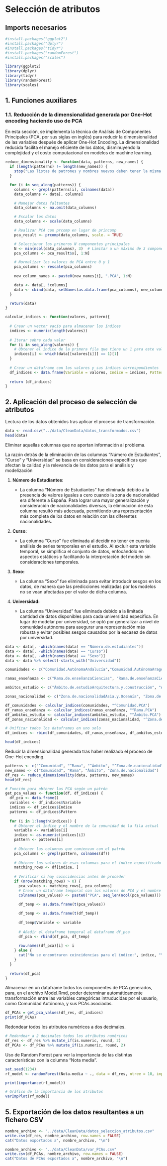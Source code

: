 # Selección de atributos

## Imports necesarios

```r
#install.packages("ggplot2")
#install.packages("dplyr")
#install.packages("tidyr")
#install.packages("randomForest")
#install.packages("scales")
```

```r
library(ggplot2)
library(dplyr)
library(tidyr)
library(randomForest)
library(scales)
```

## 1. Funciones auxiliares

### 1.1. Reducción de la dimensionalidad generada por One-Hot encoding haciendo uso de PCA

En esta sección, se implementa la técnica de Análisis de Componentes Principales (PCA, por sus siglas en inglés) para reducir la dimensionalidad de las variables después de aplicar One-Hot Encoding. La dimensionalidad reducida facilita el manejo eficiente de los datos, disminuyendo la complejidad y el costo computacional en modelos de machine learning.

```r

reduce_dimensionality <- function(data, patterns, new_names) {
  if (length(patterns) != length(new_names)) {
    stop("Las listas de patrones y nombres nuevos deben tener la misma longitud")
  }

  for (i in seq_along(patterns)) {
    columns <- grepl(patterns[i], colnames(data))
    data_columns <- data[, columns]

    # Manejar datos faltantes
    data_columns <- na.omit(data_columns)

    # Escalar los datos
    data_columns <- scale(data_columns)

    # Realizar PCA con prcomp en lugar de princomp
    pca_result <- prcomp(data_columns, scale. = TRUE)

    # Seleccionar los primeros N componentes principales
    N <- min(ncol(data_columns), 3)  # Limitar a un máximo de 3 componentes
    pca_columns <- pca_result$x[, 1:N]

    # Normalizar los valores de PCA entre 0 y 1
    pca_columns <- rescale(pca_columns)
    
    new_column_names <- paste0(new_names[i], ".PCA", 1:N)

    data <- data[, !columns]
    data <- cbind(data, setNames(as.data.frame(pca_columns), new_column_names))
  }

  return(data)
}

```

```r

calcular_indices <- function(valores, pattern){
  
  # Crear un vector vacío para almacenar los índices
  indices <- numeric(length(valores))
  
  # Iterar sobre cada valor
  for (i in seq_along(valores)) {
    # Obtener el índice de la primera fila que tiene un 1 para este valor
    indices[i] <- which(data[[valores[i]]] == 1)[1]
  }
  
  # Crear un dataframe con los valores y sus índices correspondientes
  df_indices <- data.frame(Variable = valores, Indice = indices, Pattern = pattern)
  
  return (df_indices)
}
```

## 2. Aplicación del proceso de selección de atributos

Lectura de los datos obtenidos tras aplicar el proceso de transformación.

```r

data <- read.csv("../data/CleanData/datos_transformados.csv")
head(data)
```

Eliminar aquellas columnas que no aportan información al problema.

La razón detrás de la eliminación de las columnas "Número de Estudiantes", "Curso" y "Universidad" se basa en consideraciones específicas que afectan la calidad y la relevancia de los datos para el análisis y modelización

1.  **Número de Estudiantes:**

    -   La columna "Número de Estudiantes" fue eliminada debido a la presencia de valores iguales a cero cuando la zona de nacionalidad era diferente a España. Para lograr una mayor generalización y consideración de nacionalidades diversas, la eliminación de esta columna resultó más adecuada, permitiendo una representación más completa de los datos en relación con las diferentes nacionalidades.

2.  **Curso:**

    -   La columna "Curso" fue eliminada al decidir no tener en cuenta análisis de series temporales en el estudio. Al excluir esta variable temporal, se simplifica el conjunto de datos, enfocándolo en aspectos estáticos y facilitando la interpretación del modelo sin consideraciones temporales.

3.  **Sexo:**

    -   La columna "Sexo" fue eliminada para evitar introducir sesgos en los datos, de manera que las predicciones realizadas por los modelos no se vean afectadas por el valor de dicha columna.

4.  **Universidad:**

    -   La columna "Universidad" fue eliminada debido a la limitada cantidad de datos disponibles para cada universidad específica. En lugar de modelar por universidad, se optó por generalizar a nivel de comunidad autónoma para asegurar una representación más robusta y evitar posibles sesgos causados por la escasez de datos por universidad.

```r

data <- data[, -which(names(data) == "Número.de.estudiantes")]
data <- data[, -which(names(data) == "Curso")]
data <- data[, -which(names(data) == "Sexo")]
data <- data %>% select(-starts_with("Universidad"))
```

```r

comunidades <- c("Comunidad.AutónomaAndalucía","Comunidad.AutónomaAragón", "Comunidad.AutónomaAsturias", "Comunidad.AutónomaCantabria", "Comunidad.AutónomaCastilla.y.León", "Comunidad.AutónomaCataluña", "Comunidad.AutónomaExtremadura", "Comunidad.AutónomaGalicia", "Comunidad.AutónomaLa.Rioja", "Comunidad.AutónomaMadrid", "Comunidad.AutónomaMurcia", "Comunidad.AutónomaNavarra", "Comunidad.AutónomaPaís.Vasco")

ramas_enseñanza <- c("Rama.de.enseñanzaCiencias", "Rama.de.enseñanzaCiencias.de.la.Salud", "Rama.de.enseñanzaCiencias.Sociales.y.Jurídicas", "Rama.de.enseñanzaIngeniería.y.Arquitectura")

ambitos_estudio <- c("Ámbito.de.estudioArquitectura.y.construcción", "Ámbito.de.estudioArtes", "Ámbito.de.estudioCiencias.de.la.vida", "Ámbito.de.estudioCiencias.Físicas..químicas..geológicas", "Ámbito.de.estudioDerecho", "Ámbito.de.estudioEconomía", "Ámbito.de.estudioEnfermería.y.atención.a.enfermos", "Ámbito.de.estudioHumanidades", "Ámbito.de.estudioInformática", "Ámbito.de.estudioIngenierías", "Ámbito.de.estudioLenguas", "Ámbito.de.estudioMedicina", "Ámbito.de.estudioPeriodismo.e.información", "Ámbito.de.estudioTrabajo.social.y.orientación")

zonas_nacionalidad <- c("Zona.de.nacionalidadAsia.y.Oceanía", "Zona.de.nacionalidadEEUU.y.Canadá", "Zona.de.nacionalidadEspaña", "Zona.de.nacionalidadNorte.de.África", "Zona.de.nacionalidadResto.de.África", "Zona.de.nacionalidadResto.de.Europa", "Zona.de.nacionalidadUnión.Europea")

df_comunidades <- calcular_indices(comunidades, "^Comunidad.PCA")
df_ramas_enseñanza <- calcular_indices(ramas_enseñanza, "^Rama.PCA")
df_ambitos_estudio <- calcular_indices(ambitos_estudio, "^Ámbito.PCA")
df_zonas_nacionalidad <- calcular_indices(zonas_nacionalidad, "^Zona.de.nacionalidad.PCA")

# Unificar todos los dataframes en uno solo
df_indices <- rbind(df_comunidades, df_ramas_enseñanza, df_ambitos_estudio, df_zonas_nacionalidad)

head(df_indices)
```

Reducir la dimensionalidad generada tras haber realizado el proceso de One-Hot encoding.

```r
patterns <- c("^Comunidad", "^Rama", "^Ámbito", "^Zona.de.nacionalidad")
new_names <- c("Comunidad", "Rama", "Ámbito", "Zona.de.nacionalidad")
df_res <- reduce_dimensionality(data, patterns, new_names)
head(df_res)
```

```r

# Función para obtener las PCA según un patrón
get_pca_values <- function(df, df_indices) {
  df_pca <- data.frame()
  variables <- df_indices$Variable
  indices <- df_indices$Indice
  patterns <- df_indices$Pattern
  
  for (i in 1:length(indices)) {
    # Obtener el índice y el nombre de la comunidad de la fila actual
    variable <- variables[i]
    indice <- as.numeric(indices[i])
    pattern <- patterns[i]
    
    # Obtener las columnas que comienzan con el patrón
    pca_columns <- grepl(pattern, colnames(df))
    
    # Obtener los valores de esas columnas para el índice especificado en indices
    matching_rows <- df[indice, ]
    
    # Verificar si hay coincidencias antes de proceder
    if (nrow(matching_rows) > 0) {
      pca_values <- matching_rows[, pca_columns]
      # Crear un dataframe temporal con los valores de PCA y el nombre de la variable
      colnames(pca_values) <- paste0("PCA", seq_len(ncol(pca_values)))

      df_temp <- as.data.frame(t(pca_values))
      
      df_temp <- as.data.frame(t(df_temp))
      
      df_temp$Variable <- variable
      
      # Añadir el dataframe temporal al dataframe df_pca
      df_pca <- rbind(df_pca, df_temp)
      
      row.names(df_pca)[i] <- i
    } else {
      cat("No se encontraron coincidencias para el índice:", indice, "\n")
    }
  }
  
  return(df_pca)
}
```

Almacenar en un dataframe todos los componentes de PCA generados, para, en el archivo Model.Rmd, poder determinar automáticamente transformación entre las variables categóricas intruducidas por el usuario, como Comunidad Autónoma, y sus PCAs asociadas.

```r

df_PCAs = get_pca_values(df_res, df_indices)
print(df_PCAs)
```

Redondear todos los atributos numéricos a dos decimales.

```r
# Redondear a 2 decimales todos los atributos numéricos
df_res <- df_res %>% mutate_if(is.numeric, round, 2)
df_PCAs <- df_PCAs %>% mutate_if(is.numeric, round, 2)
```

Uso de Random Forest para ver la importancia de las distintas características con la columna "Nota media".

```r
set.seed(1234)
rf_model <- randomForest(Nota.media ~ ., data = df_res, ntree = 10, importance = TRUE)

print(importance(rf_model))
```

```r
# Gráfico de la importancia de los atributos
varImpPlot(rf_model)
```

## 5. Exportación de los datos resultantes a un fichero CSV

```r

nombre_archivo <- "../data/CleanData/datos_seleccion_atributos.csv"
write.csv(df_res, nombre_archivo, row.names = FALSE)
cat("Datos exportados a", nombre_archivo, "\n")
```

```r

nombre_archivo <- "../data/CleanData/var_PCAs.csv"
write.csv(df_PCAs, nombre_archivo, row.names = FALSE)
cat("Datos de PCAs exportados a", nombre_archivo, "\n")
```
